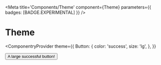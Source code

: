 

<Meta
  title='Components/Theme'
  component={Theme}
  parameters={{ badges: [BADGE.EXPERIMENTAL] }}
/>

# Theme

<ComponentryProvider
  theme={{
    Button: {
      color: 'success',
      size: 'lg',
    },
  }}
>
  <div>
    <Button>A large successful button!</Button>
    <ProviderConsumer />
  </div>
</ComponentryProvider>

